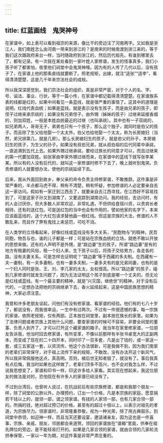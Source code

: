 ```yaml
---
---
---
```

title: 红蓝画线　鬼哭神号
---




在家谱中，如上表可以看到祖宗的来源，像比干的旁边注了河南两字。又如我是浙江人，我们南姓怎么由河南一带来到浙江的？是南宋的时候南渡到浙江来的，等于我们这次跟政府来台一样，当时随政府到浙江的，然后历代祖先，有谁到哪里去了，都有记录。有一次我在某处看到一家叶姓人家修谱，发生的怪事真多，我们小孩子听了都害怕，夜里他们祠堂中会鬼哭神嚎。因为有的人传了几代以后，没有孩子了，在家谱上他的那条直线就要断了。照老规矩，出嫁，就注“适张”“适李”，看得清清楚楚，这是几千年来宗法社会的成规。

所以我深深感觉到，我们宗法社会的组织，真是非常严密，对于个人的名、字、号、谥法、事业、行状，等于一篇小传，在家谱中都记载得清清楚楚。在家谱族系表的线都是红的，如果中间看见一条蓝线，就是很严重的事情了。这其中的道理是说明，红线代表血统；如果是蓝线，就是表示没有生孩子，而是由兄弟的孩子，即侄子过继来承宗祧的；如果没有兄弟侄子，由外甥（姊妹的孩子）过继来延接香烟的，则加双姓，一般是本姓血统最近的过继（也叫承祧）。其中也有一子双祧的，如兄弟两人，哥哥无子，弟弟也只有一个孩子，那么这个独子，就同时是伯父的孩子。而且除了生父给他娶一个太太外，伯父也给他娶一个太太，称为长房媳妇（当然，弟兄排第几，就是几房）。那么长房媳妇生的孩子，就是伯父的孙子，本房媳妇生的孩子，为生父的孙子。如果没有叔伯兄弟，就从叔伯祖的后代同辈中承祧，一直追溯到五代上去。如果外甥过继承祧，要经过族长的同意才可以，而且过继来的第一代要加双姓。如张家由李家外甥过继而来，在家谱中的蓝线下就写张李某某。所以有的人没有后代的，就叫这一家修谱时修不下去了，晚上就听到鬼哭。负责修谱的人就要想办法，使他的宗祧延续下去。

后来，我从外面回到故乡，奉父亲的命令负责主持修家谱，不敢推辞。这件事是非常严重的，半点都马虎不得，稍有不清楚，稍有怀疑，参加修谱的人必定要亲自去这一家访问。假如有一家迁到江西去了，就要亲自去江西寻找，在江西好不容易找到了，可是这家子孙又到湖南了，又要追踪到湖南访问。我的经验，去访问时，有的人会讨厌你，但大多数人非常欢迎，非常礼遇，不但供给食宿川资，以贵宾长者相待，还有的送红包。可是送红包的当中也会有作用的，譬如他家的名字下，本来应该画蓝线的，送个大红包请求替他画一根红线。但这是宗族的大法，修谱的人不敢乱来，而且作了弊有鬼找上来惩罚，可吃不消。

在人类学的立场看起来，好像红线或蓝线没有多大关系，“民胞物与”的精神，民吾同胞，物吾与也，谁的儿子都是一样；可是站在宗族血统的立场，就绝不敢以开放的思想来做。还有的人声明不是外甥，是“路边妻”生的孩子。所谓“路边妻”是有的地方有租妻的风俗，租一个妇人来，生下孩子以后，将孩子交给男方，各走各的路，没有夫妻关系。可是怎样去证明呢？“路边妻”等于西藏的多夫制。在西藏有一夫一妻制，有一夫多妻制，也有一妻多夫制，一妻多夫有的是兄弟同妻，也有的是一个妇人同时是张、王、刘、李几家的太太，女权很高。所以“路边妻”的孩子，碰到几家修谱时就发生问题了，因为无法证明这个孩子到底是哪一个丈夫的。但无论是红线或蓝线，有一个最主要的精神，就是“兴灭国，继绝世”的精神，对于没有后代的，一定想办法把他的宗祧继承下去，香火延续起来，这是中国民族思想的精神，大家必须注意。

我曾和许多老朋友谈起，问他们有没有修家谱、看家谱的经验。他们有的七八十岁了，都说没有，而我很幸运，一生中有过两次。不过有一件很遗憾的事，每一宗族的家谱，依照老规矩，仅有两部。正本放在祠堂里，副本放在族长的家里。如果为了法律问题或者宗族上其他什么问题，要查家谱的时候可不容易，非要全祠堂的董事、负责人到齐了，才可以打开这个藏家谱的箱子。我当年在家里修家谱，一位朋友告诉我，他当时回去修家谱，有所变革，不像以前那样有半张书桌宽大的正副两本，而变成了现在的二十四开本，同时印了一百多套，凡是出了钱的，或一家送一套，或三五家送一套，以资流传。他这个办法很新，可是我做不到，因为我们南家的老辈们非常保守，对于祖上流传下来的规矩，不敢改，没有办法开这个新风气，所以我非常佩服他这点，真高明。否则，被后世无知者毁了，就没有了。事后我真有点后悔，我当时如果也这样做了，老辈们顶多不高兴，也不会对我怎么样，不过说我思想变了，家谱和印书一样，印这许多给人家看。其实现在想起来，我这位朋友的做法是对的，恐怕现在有许多人的家谱已经没有了。

不过到台湾后，也曾听人说过，在抗战前后有些宗族修谱，都是和我那个朋友一样，除了祠堂的公款以外，办理预约，订出一个价格，凡是本宗族的家庭，愿意捐若干钱以上的，就领一部，谓之领家谱。有钱的人家领一部，也有几家合领一部的。所捐的钱，绝对超过预订的价格，甚至有的超过十倍以上，以表示对祖先的孝道，为宗族尽力。领家谱时，非常隆重恭敬，视为一种光荣，除了用古典鼓乐，到祠堂中恭领，如迎神一样，而且当天还要设宴，邀请诸亲友，因为这也是一件喜事，宗族、亲戚、朋友、邻居都会来道贺。领回的家谱放在“谱箱”里面，供奉在祖先牌位的旁边，是不能轻易打开的。如果是几家合领的家谱，就由合领的几家轮流供奉保管，一家以一年为期，对这件事是非常严肃庄重的。